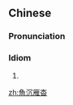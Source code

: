 {{also|鱼沉雁杳}}
==Chinese==
{{zh-forms|s=鱼沉雁杳}}

===Pronunciation===
{{zh-pron
|m=yúchényànyǎo
|cat=id
}}

===Idiom===
{{zh-idiom}}

# {{non-gloss definition|See {{l|zh|雁杳魚沉}}.}}

[[zh:魚沉雁杳]]